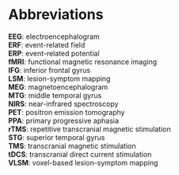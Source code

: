 # Abbreviations 

__EEG__: electroencephalogram  
__ERF__: event-related field  
__ERP__: event-related potential  
__fMRI__: functional magnetic resonance imaging  
__IFG__: inferior frontal gyrus  
__LSM__: lesion-symptom mapping  
__MEG__: magnetoencephalogram  
__MTG__: middle temporal gyrus    
__NIRS__: near-infrared spectroscopy  
__PET__: positron emission tomography  
__PPA__: primary progressive aphasia  
__rTMS__: repetitive transcranial magnetic stimulation  
__STG__: superior temporal gyrus  
__TMS__: transcranial magnetic stimulation  
__tDCS__: transcranial direct current stimulation  
__VLSM__: voxel-based lesion-symptom mapping  


